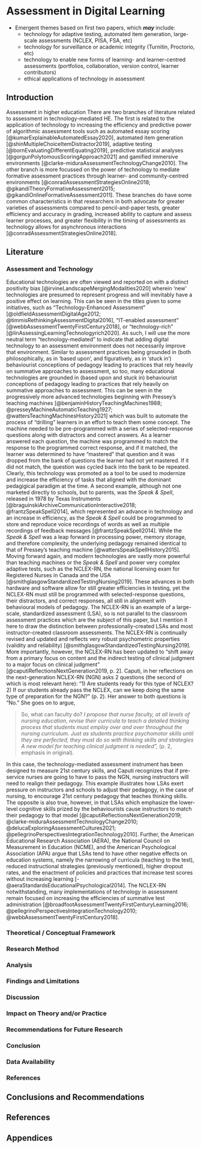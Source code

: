 # Assessment in Digital Learning {-}

- Emergent themes based on first two papers, which ***may*** include:
    - technology for adaptive testing, automated item generation, large-scale assessments (NCLEX, PISA, FSA, etc)
    - technology for surveillance or academic integrity (Turnitin, Proctorio, etc)
    - technology to enable new forms of learning- and learner-centred assessments (portfolios, collaboration, version control, learner contributors)
    - ethical applications of technology in assessment

## Introduction  {-}

Assessment in higher education 
There are two branches of literature related to assessment in technology-mediated HE. The first is related to the application of technology to increasing the efficiency and predictive power of algorithmic assessment tools such as automated essay scoring [@kumarExplainableAutomatedEssay2020], automated item generation [@shinMultipleChoiceItemDistractor2019], adaptive testing [@bornEvaluatingDifferentEquating2019], predictive statistical analyses [@gorgunPolytomousScoringApproach2021] and gamified immersive environments [@clarke-miduraAssessmentTechnologyChange2010]. The other branch is more focussed on the power of technology to mediate formative assessment practices through learner- and community-centred environments [@conradAssessmentStrategiesOnline2018; @gikandiTheoryFormativeAssessment2015; @gikandiOnlineFormativeAssessment2011]. These branches do have some common characteristics in that researchers in both advocate for greater varieties of assessments compared to pencil-and-paper tests, greater efficiency and accuracy in grading, increased ability to capture and assess learner processes, and greater flexibility in the timing of assessments as technology allows for asynchronous interactions [@conradAssessmentStrategiesOnline2018].


## Literature    {-}
### Assessment and Technology {-}

Educational technologies are often viewed and reported on with a distinct positivity bias [@irvineLandscapeMergingModalities2020] wherein 'new' technologies are presumed to represent progress and will inevitably have a positive effect on learning.  This can be seen in the titles given to some initiatives, such as "Technology-Enhanced Assessment" [@oldfieldAssessmentDigitalAge2012; @timmisRethinkingAssessmentDigital2016], "IT-enabled assessment" [@webbAssessmentTwentyFirstCentury2018], or "technology-rich" [@linAssessingLearningTechnologyrich2020]. As such, I will use the more neutral term "technology-mediated" to indicate that adding digital technology to an assessment environment does not necessarily improve that environment. Similar to assessment practices being grounded in (both philosophically, as in 'based upon', and figuratively, as in 'stuck in') behaviourist conceptions of pedagogy leading to practices that rely heavily on summative approaches to assessment, so too, many educational technologies are grounded in (based upon and stuck in) behaviourist conceptions of pedagogy leading to practices that rely heavily on summative approaches to assessment. This can be seen in the progressively more advanced technologies beginning with Pressey's teaching machines [@benjaminHistoryTeachingMachines1988; @presseyMachineAutomaticTeaching1927; @wattersTeachingMachinesHistory2021] which was built to automate the process of "drilling" learners in an effort to teach them some concept. The machine needed to be pre-programmed with a series of selected-response questions along with distractors and correct answers. As a learner answered each question, the machine was programmed to match the response to the programmed correct response, and if it matched, the learner was determined to have "mastered" that question and it was dropped from the bank of questions the learner had not yet mastered. If it did not match, the question was cycled back into the bank to be repeated. Clearly, this technology was promoted as a tool to be used to modernize and increase the efficiency of tasks that aligned with the dominant pedagigical paradigm at the time. A second example, although not one marketed directly to schools, but to parents, was the *Speak & Spell*, released in 1978 by Texas Instruments [@braguinskiArchiveCommunicationInteractive2018; @frantzSpeakSpell2014], which represented an advance in technology and an increase in efficiency, as the *Speak & Spell* could be programmed to store and reproduce voice recordings of words as well as multiple recordings of feedback messages [@frantzSpeakSpell2014]. While the *Speak & Spell* was a leap forward in processing power, memory storage, and therefore complexity, the underlying pedagogy remained identical to that of Pressey's teaching machine [@wattersSpeakSpellHistory2015]. Moving forward again, and modern technologies are vastly more powerful than teaching machines or the *Speak & Spell* and power very complex adaptive tests, such as the NCLEX-RN, the national licensing exam for Registered Nurses in Canada and the USA [@smithglasgowStandardizedTestingNursing2019]. These advances in both hardware and software allow for still greater efficiencies in testing, yet the NCLEX-RN must still be programmed with selected-response questions, their distractors, and correct responses, all still in alignment with behavioural models of pedagogy. The NCLEX-RN is an example of a large-scale, standardized assessment (LSA), so is not parallel to the classroom assessment practices which are the subject of this paper, but I mention it here to draw the distinction between professionally-created LSAs and most instructor-created classroom assessments. The NCLEX-RN is continually revised and updated and reflects very robust psychometric properties (validity and reliability) [@smithglasgowStandardizedTestingNursing2019]. More importantly, however, the NCLEX-RN has been updated to "shift away from a primary focus on content and the indirect testing of clinical judgment to a major focus on clinical judgment" [@caputiReflectionsNextGeneration2019, p. 2]. Caputi, in her reflections on the next-generation NCLEX-RN (NGN) asks 2 questions (the second of which is most relevant here): "1) Are students ready for this type of NCLEX? 2) If our students already pass the NCLEX, can we keep doing the same type of preparation for the NGN?" (p. 2). Her answer to both questions is "No." She goes on to argue,

> So, what can faculty do? <i>I propose that nurse faculty, at all levels of nursing education, revise their curricula to teach a detailed thinking process that students must employ over and over throughout the nursing curriculum. Just as students practice psychomotor skills until they are perfected, they must do so with thinking skills and strategies A new model for teaching clinical judgment is needed",</i> (p. 2, emphasis in original).

In this case, the technology-mediated assessment instrument has been designed to measure 21st century skills, and Caputi recognizes that if pre-service nurses are going to have to pass the NGN, nursing instructors will need to realign their pedagogy. This example illustrates how LSAs exert pressure on instructors and schools to adjust their pedagogy, in the case of nursing, to encourage 21st century pedagogy that teaches thinking skills. The opposite is also true, however, in that LSAs which emphasize the lower-level cognitive skills prized by the behaviourists cause instructors to match their pedagogy to that model [@caputiReflectionsNextGeneration2019; @clarke-miduraAssessmentTechnologyChange2010; @delucaExploringAssessmentCultures2021; @pellegrinoPerspectivesIntegrationTechnology2010]. Further, the American Educational Research Association (AERA), the National Council on Measurement in Education (NCME), and the American Psychological Association (APA) argue that LSAs tend to have other negative effects on education systems, namely the narrowing of curricula (teaching to the test), reduced instructional strategies (previously mentioned), higher dropout rates, and the enactment of policies and practices that increase test scores without increasing learning [-@aeraStandardsEducationalPsychological2014]. The NCLEX-RN notwithstanding, many implementations of technology in assessment remain focused on increasing the efficiencies of summative test administration [@broadfootAssessmentTwentyFirstCenturyLearning2016; @pellegrinoPerspectivesIntegrationTechnology2010; @webbAssessmentTwentyFirstCentury2018].


### Theoretical / Conceptual Framework    {-}

### Research Method   {-}

### Analysis   {-}

### Findings and Limitations   {-}

### Discussion  {-}

### Impact on Theory and/or Practice   {-}

### Recommendations for Future Research   {-}

### Conclusion   {-}

### Data Availability   {-}

### References   {-}


## Conclusions and Recommendations {-}

## References {-}

## Appendices {-}



